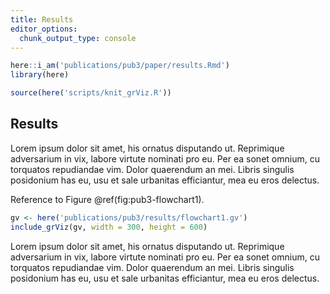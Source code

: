 ```yaml
---
title: Results
editor_options:
  chunk_output_type: console
---
```


```r
here::i_am('publications/pub3/paper/results.Rmd')
library(here)

source(here('scripts/knit_grViz.R'))
```

## Results

Lorem ipsum dolor sit amet, his ornatus disputando ut.
Reprimique adversarium in vix, labore virtute nominati pro eu.
Per ea sonet omnium, cu torquatos repudiandae vim. Dolor quaerendum an mei.
Libris singulis posidonium has eu, usu et sale urbanitas efficiantur, mea eu eros delectus.

Reference to Figure \@ref(fig:pub3-flowchart1).

```r
gv <- here('publications/pub3/results/flowchart1.gv')
include_grViz(gv, width = 300, height = 600)
```

Lorem ipsum dolor sit amet, his ornatus disputando ut.
Reprimique adversarium in vix, labore virtute nominati pro eu.
Per ea sonet omnium, cu torquatos repudiandae vim. Dolor quaerendum an mei.
Libris singulis posidonium has eu, usu et sale urbanitas efficiantur, mea eu eros delectus.
